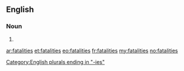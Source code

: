 ==English==
{{wikipedia}}
===Noun===
{{infl|en}}

# {{plural of|fatality}}

[[Category:English plurals ending in "-ies"]]

[[ar:fatalities]]
[[et:fatalities]]
[[eo:fatalities]]
[[fr:fatalities]]
[[my:fatalities]]
[[no:fatalities]]